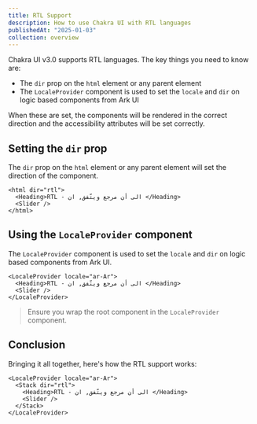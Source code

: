 ```yaml
---
title: RTL Support
description: How to use Chakra UI with RTL languages
publishedAt: "2025-01-03"
collection: overview
---
```


Chakra UI v3.0 supports RTL languages. The key things you need to know are:

- The `dir` prop on the `html` element or any parent element
- The `LocaleProvider` component is used to set the `locale` and `dir` on logic
  based components from Ark UI

When these are set, the components will be rendered in the correct direction and
the accessibility attributes will be set correctly.

<ExampleTabs name="locale-provider-basic" />

## Setting the `dir` prop

The `dir` prop on the `html` element or any parent element will set the
direction of the component.

```tsx /dir="rtl"/
<html dir="rtl">
  <Heading>RTL - الى أن مرجع ويتّفق, ان </Heading>
  <Slider />
</html>
```

## Using the `LocaleProvider` component

The `LocaleProvider` component is used to set the `locale` and `dir` on logic
based components from Ark UI.

```tsx {1}
<LocaleProvider locale="ar-Ar">
  <Heading>RTL - الى أن مرجع ويتّفق, ان </Heading>
  <Slider />
</LocaleProvider>
```

> Ensure you wrap the root component in the `LocaleProvider` component.

## Conclusion

Bringing it all together, here's how the RTL support works:

```tsx {1} /dir="rtl"/
<LocaleProvider locale="ar-Ar">
  <Stack dir="rtl">
    <Heading>RTL - الى أن مرجع ويتّفق, ان </Heading>
    <Slider />
  </Stack>
</LocaleProvider>
```

